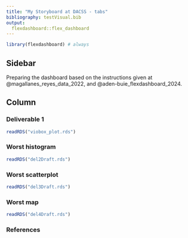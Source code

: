 ```yaml
---
title: "My Storyboard at DACSS - tabs"
bibliography: testVisual.bib
output: 
  flexdashboard::flex_dashboard
---
```


```r
library(flexdashboard) # always
```

## Sidebar {.sidebar}

Preparing the dashboard based on the instructions given at @magallanes_reyes_data_2022, and @aden-buie_flexdashboard_2024.

## Column {.tabset .tabset-fade}

### Deliverable 1

```r
readRDS("viobox_plot.rds")
```

### Worst histogram

```r
readRDS("del2Draft.rds")
```

### Worst scatterplot

```r
readRDS("del3Draft.rds")
```

### Worst map

```r
readRDS("del4Draft.rds")
```

### References
